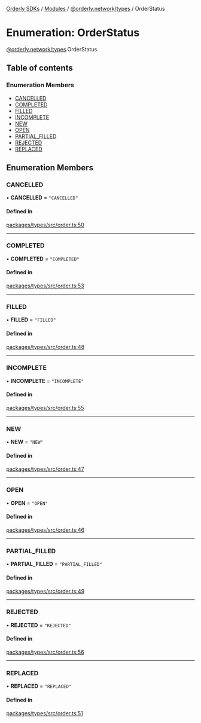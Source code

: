 [Orderly SDKs](/sdks/tech-doc/README) / [Modules](/sdks/tech-doc/modules) / [@orderly.network/types](/sdks/tech-doc/modules/orderly_network_types) / OrderStatus

# Enumeration: OrderStatus

[@orderly.network/types](/sdks/tech-doc/modules/orderly_network_types).OrderStatus

## Table of contents

### Enumeration Members

- [CANCELLED](/sdks/tech-doc/enums/orderly_network_types.OrderStatus#cancelled)
- [COMPLETED](/sdks/tech-doc/enums/orderly_network_types.OrderStatus#completed)
- [FILLED](/sdks/tech-doc/enums/orderly_network_types.OrderStatus#filled)
- [INCOMPLETE](/sdks/tech-doc/enums/orderly_network_types.OrderStatus#incomplete)
- [NEW](/sdks/tech-doc/enums/orderly_network_types.OrderStatus#new)
- [OPEN](/sdks/tech-doc/enums/orderly_network_types.OrderStatus#open)
- [PARTIAL\_FILLED](/sdks/tech-doc/enums/orderly_network_types.OrderStatus#partial_filled)
- [REJECTED](/sdks/tech-doc/enums/orderly_network_types.OrderStatus#rejected)
- [REPLACED](/sdks/tech-doc/enums/orderly_network_types.OrderStatus#replaced)

## Enumeration Members

### CANCELLED

• **CANCELLED** = ``"CANCELLED"``

#### Defined in

[packages/types/src/order.ts:50](https://github.com/OrderlyNetwork/js-sdk/blob/91fd031/packages/types/src/order.ts#L50)

___

### COMPLETED

• **COMPLETED** = ``"COMPLETED"``

#### Defined in

[packages/types/src/order.ts:53](https://github.com/OrderlyNetwork/js-sdk/blob/91fd031/packages/types/src/order.ts#L53)

___

### FILLED

• **FILLED** = ``"FILLED"``

#### Defined in

[packages/types/src/order.ts:48](https://github.com/OrderlyNetwork/js-sdk/blob/91fd031/packages/types/src/order.ts#L48)

___

### INCOMPLETE

• **INCOMPLETE** = ``"INCOMPLETE"``

#### Defined in

[packages/types/src/order.ts:55](https://github.com/OrderlyNetwork/js-sdk/blob/91fd031/packages/types/src/order.ts#L55)

___

### NEW

• **NEW** = ``"NEW"``

#### Defined in

[packages/types/src/order.ts:47](https://github.com/OrderlyNetwork/js-sdk/blob/91fd031/packages/types/src/order.ts#L47)

___

### OPEN

• **OPEN** = ``"OPEN"``

#### Defined in

[packages/types/src/order.ts:46](https://github.com/OrderlyNetwork/js-sdk/blob/91fd031/packages/types/src/order.ts#L46)

___

### PARTIAL\_FILLED

• **PARTIAL\_FILLED** = ``"PARTIAL_FILLED"``

#### Defined in

[packages/types/src/order.ts:49](https://github.com/OrderlyNetwork/js-sdk/blob/91fd031/packages/types/src/order.ts#L49)

___

### REJECTED

• **REJECTED** = ``"REJECTED"``

#### Defined in

[packages/types/src/order.ts:56](https://github.com/OrderlyNetwork/js-sdk/blob/91fd031/packages/types/src/order.ts#L56)

___

### REPLACED

• **REPLACED** = ``"REPLACED"``

#### Defined in

[packages/types/src/order.ts:51](https://github.com/OrderlyNetwork/js-sdk/blob/91fd031/packages/types/src/order.ts#L51)
